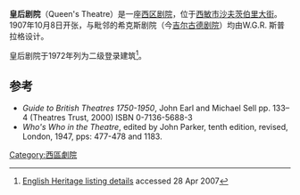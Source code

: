 {{Infobox Theatre
|name           = 皇后剧院
|image          = Queen's Theatre London 2011 1.jpg
|caption        = 
|address        = [[沙夫茨伯里大街|沙夫茨伯里大街]]
|city           = 伦敦[[西敏市|西敏市]]
|country        =
|designation    = 二级登录建筑
|latitude       = 51.511944
|longitude      = -0.132778
|architect      = W.G.R. 斯普拉格
|owner          = 
|capacity       = 1099
|type           = [[西区剧院|西区剧院]]
|opened         = 1907年10月8日
|production     = 《[[悲惨世界_(音乐剧)|悲惨世界]]》
|currentuse     =
|website        = [http://www.delfontmackintosh.co.uk/Theatres/queens_theatre.asp Queen's Theatre website at Delfont Mackintosh Theatres]
}}
'''皇后剧院'''（Queen's Theatre）是一座[[西区剧院|西区剧院]]，位于[[西敏市|西敏市]][[沙夫茨伯里大街|沙夫茨伯里大街]]。1907年10月8日开张，与毗邻的希克斯剧院（今[[吉尔古德剧院|吉尔古德剧院]]）均由W.G.R. 斯普拉格设计。

皇后剧院于1972年列为二级登录建筑<ref>[http://www.imagesofengland.org.uk/details/default.aspx?pid=2&id=427107 English Heritage listing details] {{Wayback|url=http://www.imagesofengland.org.uk/details/default.aspx?pid=2&id=427107 |date=20160304002535 }} accessed 28 Apr 2007</ref>。

==参考==
{{Reflist}}
* ''Guide to British Theatres 1750-1950'', John Earl and Michael Sell pp. 133–4 (Theatres Trust, 2000) ISBN 0-7136-5688-3
* ''Who's Who in the Theatre'', edited by John Parker, tenth edition, revised, London, 1947, pps: 477-478 and 1183.

{{Commonscat|Queen's Theatre, London}}

[[Category:西區劇院|Category:西區劇院]]
{{UK-stub}}